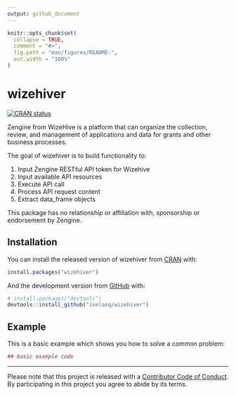 ```yaml
---
output: github_document
---
```


<!-- README.md is generated from README.Rmd. Please edit that file -->

```r
knitr::opts_chunk$set(
  collapse = TRUE,
  comment = "#>",
  fig.path = "man/figures/README-",
  out.width = "100%"
)
```
# wizehiver

[![CRAN status](https://www.r-pkg.org/badges/version/wizehiver)](https://cran.r-project.org/package=wizehiver)

Zengine from WizeHive is a platform that can organize the collection, review, and management of applications and data for grants and other business processes.

The goal of wizehiver is to build functionality to:

1. Input Zengine RESTful API token for Wizehive
2. Input available API resources
3. Execute API call
4. Process API request content
5. Extract data_frame objects

This package has no relationship or affiliation with, sponsorship or endorsement by Zengine.

## Installation

You can install the released version of wizehiver from [CRAN](https://CRAN.R-project.org) with:

``` r
install.packages("wizehiver")
```

And the development version from [GitHub](https://github.com/) with:

``` r
# install.packages("devtools")
devtools::install_github("ivelasq/wizehiver")
```
## Example

This is a basic example which shows you how to solve a common problem:

```r
## basic example code
```

---
Please note that this project is released with a [Contributor Code of Conduct](CODE_OF_CONDUCT.md).
By participating in this project you agree to abide by its terms.
